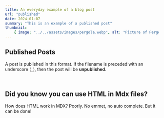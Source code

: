 ```yaml
---
title: An everyday example of a blog post
url: "published"
date: 2024-01-07
summary: "This is an example of a published post"
thumbnail:
    { image: "../../assets/images/pergola.webp", alt: "Picture of Pergola" }
---
```


## Published Posts

A post is published in this format. If the filename is preceded with an underscore (`_`), then the post will be **unpublished**.

<br />

<h2>Did you know you can use HTML in Mdx files?</h2>
<p>
	How does HTML work in MDX? Poorly. No emmet, no auto complete. But it can be
	done!
</p>
